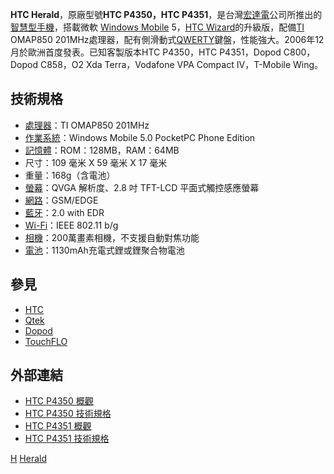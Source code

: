 {{noteTA
|G1=長度單位
}}

'''HTC Herald'''，原廠型號'''HTC P4350，HTC P4351'''，是台灣[[宏達電|宏達電]]公司所推出的[[智慧型手機|智慧型手機]]，搭載微軟 [[Windows_Mobile|Windows Mobile]] 5，[[HTC_Wizard|HTC Wizard]]的升級版，配備[[TI|TI]] OMAP850 201MHz處理器，配有側滑動式[[QWERTY|QWERTY]]鍵盤，性能強大。2006年12月於歐洲首度發表。已知客製版本HTC P4350，HTC P4351，Dopod C800，Dopod C858，O2 Xda Terra，Vodafone VPA Compact IV，T-Mobile Wing。

== 技術規格 ==
*[[處理器|處理器]]：TI OMAP850 201MHz 
*[[作業系統|作業系統]]：Windows Mobile 5.0 PocketPC Phone Edition
*[[記憶體|記憶體]]：ROM：128MB，RAM：64MB
*尺寸：109 毫米 X 59 毫米 X 17 毫米 
*重量：168g（含電池）
*[[螢幕|螢幕]]：QVGA 解析度、2.8 吋 TFT-LCD 平面式觸控感應螢幕 
*[[網路|網路]]：GSM/EDGE
*[[藍牙|藍牙]]：2.0 with EDR
*[[Wi-Fi|Wi-Fi]]：IEEE 802.11 b/g 
*[[相機|相機]]：200萬畫素相機，不支援自動對焦功能 
*[[電池|電池]]：1130mAh充電式鋰或鋰聚合物電池

== 參見 ==
*[[HTC|HTC]]
*[[Qtek|Qtek]]
*[[Dopod|Dopod]]
*[[TouchFLO|TouchFLO]]

== 外部連結 ==
*[http://www.htc.com/www/product.aspx?id=484 HTC P4350 概觀]{{Wayback|url=http://www.htc.com/www/product.aspx?id=484 |date=20080904012045 }}
*[http://www.htc.com/www/product.aspx?id=488 HTC P4350 技術規格]{{Wayback|url=http://www.htc.com/www/product.aspx?id=488 |date=20080904024805 }}
*[https://web.archive.org/web/20081114095758/http://www.htc.com/la/product.aspx?id=18920 HTC P4351 概觀]
*[https://web.archive.org/web/20081120062138/http://www.htc.com/la/product.aspx?id=18924 HTC P4351 技術規格]

{{HTC Phones P Series}}

[[Category:智能手機|H]]
[[Category:宏達電手機|Herald]]